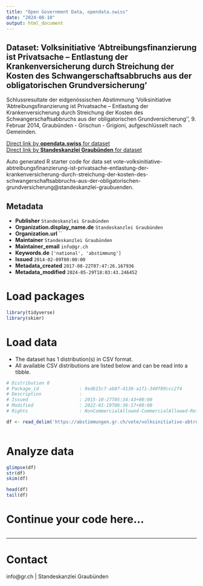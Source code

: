 ```yaml
---
title: "Open Government Data, opendata.swiss"
date: "2024-08-10"
output: html_document
---
```


## Dataset: Volksinitiative 'Abtreibungsfinanzierung ist Privatsache – Entlastung der Krankenversicherung durch Streichung der Kosten des Schwangerschaftsabbruchs aus der obligatorischen Grundversicherung'

Schlussresultate der eidgenössischen Abstimmung 'Volksinitiative 'Abtreibungsfinanzierung ist Privatsache – Entlastung der Krankenversicherung durch Streichung der Kosten des Schwangerschaftsabbruchs aus der obligatorischen Grundversicherung'', 9. Februar 2014, Graubünden - Grischun - Grigioni, aufgeschlüsselt nach Gemeinden.

[Direct link by **opendata.swiss** for dataset](https://opendata.swiss/de/dataset/volksinitiative-abtreibungsfinanzierung-ist-privatsache-entlastung-der-krankenversicherung-durc)<br>
[Direct link by **Standeskanzlei Graubünden** for dataset](https://abstimmungen.gr.ch/vote/volksinitiative-abtreibungsfinanzierung-ist-privatsache-entlastung-der-krankenversicherung-durch-streichung-der-kosten-des-schwangerschaftsabbruchs-aus-der-obligatorischen-grundversicherung/data)

Auto generated R starter code for data set vote-volksinitiative-abtreibungsfinanzierung-ist-privatsache-entlastung-der-krankenversicherung-durch-streichung-der-kosten-des-schwangerschaftsabbruchs-aus-der-obligatorischen-grundversicherung@standeskanzlei-graubuenden.

## Metadata

- **Publisher** `Standeskanzlei Graubünden`
- **Organization.display_name.de** `Standeskanzlei Graubünden`
- **Organization.url** ``
- **Maintainer** `Standeskanzlei Graubünden`
- **Maintainer_email** `info@gr.ch`
- **Keywords.de** `['national', 'abstimmung']`
- **Issued** `2014-02-09T00:00:00`
- **Metadata_created** `2017-08-22T07:47:26.167936`
- **Metadata_modified** `2024-05-29T18:03:43.246452`


# Load packages

```r

library(tidyverse)
library(skimr)

```

# Load data

-   The dataset has 1 distribution(s) in CSV format.
-   All available CSV distributions are listed below and can be read into a tibble.

```r

# Distribution 0
# Package_id               : 9ed615c7-ab87-4130-a1f1-340f89ccc2f4
# Description              : 
# Issued                   : 2015-10-27T05:34:43+00:00
# Modified                 : 2022-01-19T06:36:17+00:00
# Rights                   : NonCommercialAllowed-CommercialAllowed-ReferenceRequired

df <- read_delim('https://abstimmungen.gr.ch/vote/volksinitiative-abtreibungsfinanzierung-ist-privatsache-entlastung-der-krankenversicherung-durch-streichung-der-kosten-des-schwangerschaftsabbruchs-aus-der-obligatorischen-grundversicherung/data-csv')



```

# Analyze data

```r

glimpse(df)
str(df)
skim(df)

head(df)
tail(df)

```

# Continue your code here...

```r

```

------------------------------------------------------------------------

# Contact

info@gr.ch | Standeskanzlei Graubünden
